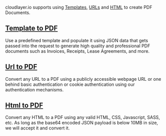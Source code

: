 cloudlayer.io supports using [Templates](template-to-pdf/), [URLs](url-to-pdf/) and [HTML](html-to-pdf/) to create PDF Documents.

## [Template to PDF](template-to-pdf/)

Use a predefined template and populate it using JSON data that gets passed into the request to generate high quality and professional PDF documents such as Invoices, Receipts, Lease Agreements, and more.

## [Url to PDF](url-to-pdf/)

Convert any URL to a PDF using a publicly accessible webpage URL or one behind basic authentication or cookie authentication using our authentication mechanisms.

## [Html to PDF](html-to-pdf/)

Convert any HTML to a PDF using any valid HTML, CSS, Javascript, SASS, etc. As long as the base64 encoded JSON payload is below 10MB in size, we will accept it and convert it.
